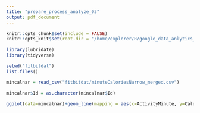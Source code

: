 ```yaml
---
title: "prepare_process_analyze_03"
output: pdf_document
---
```


```r
knitr::opts_chunk$set(include = FALSE)
knitr::opts_knit$set(root.dir = "/home/explorer/R/google_data_anlytics_casestudy-2/")
```

```r
library(lubridate)
library(tidyverse)
```

```r
setwd("fitbitdat")
list.files()
```

```r
mincalnar = read_csv("fitbitdat/minuteCaloriesNarrow_merged.csv")
```
```r
mincalnar$Id = as.character(mincalnar$Id)
```


```r
ggplot(data=mincalnar)+geom_line(mapping = aes(x=ActivityMinute, y=Calories, color=Id))
```

